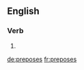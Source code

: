 ==English==

===Verb===
{{head|en|verb form}}

# {{en-third-person singular of|prepose}}

[[de:preposes]]
[[fr:preposes]]